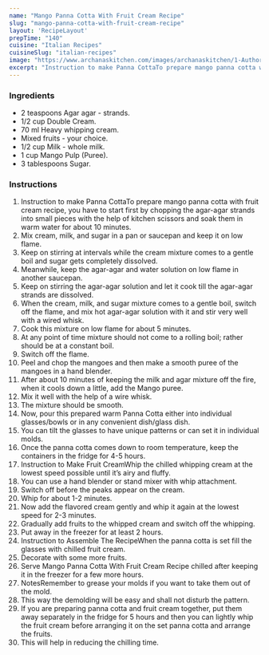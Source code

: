 ---
name: "Mango Panna Cotta With Fruit Cream Recipe"
slug: "mango-panna-cotta-with-fruit-cream-recipe"
layout: 'RecipeLayout'
prepTime: "140"
cuisine: "Italian Recipes"
cuisineSlug: "italian-recipes"
image: "https://www.archanaskitchen.com/images/archanaskitchen/1-Author/Shalu_Jain/mango-panna-cotta-with-fruit-cream-recipe.jpg"
excerpt: "Instruction to make Panna CottaTo prepare mango panna cotta with fruit cream recipe, you have to start first by chopping the agar-agar strands into small pieces with the help of kitchen scissors and soak them in warm water for about 10 minutes"
---

### Ingredients

- 2 teaspoons Agar agar - strands.
- 1/2 cup Double Cream.
- 70 ml Heavy whipping cream.
- Mixed fruits - your choice.
- 1/2 cup Milk - whole milk.
- 1 cup Mango Pulp (Puree).
- 3 tablespoons Sugar.

### Instructions

1. Instruction to make Panna CottaTo prepare mango panna cotta with fruit cream recipe, you have to start first by chopping the agar-agar strands into small pieces with the help of kitchen scissors and soak them in warm water for about 10 minutes.
1. Mix cream, milk, and sugar in a pan or saucepan and keep it on low flame.
1. Keep on stirring at intervals while the cream mixture comes to a gentle boil and sugar gets completely dissolved.
1. Meanwhile, keep the agar-agar and water solution on low flame in another saucepan.
1. Keep on stirring the agar-agar solution and let it cook till the agar-agar strands are dissolved.
1. When the cream, milk, and sugar mixture comes to a gentle boil, switch off the flame, and mix hot agar-agar solution with it and stir very well with a wired whisk.
1. Cook this mixture on low flame for about 5 minutes.
1. At any point of time mixture should not come to a rolling boil; rather should be at a constant boil.
1. Switch off the flame.
1. Peel and chop the mangoes and then make a smooth puree of the mangoes in a hand blender.
1. After about 10 minutes of keeping the milk and agar mixture off the fire, when it cools down a little, add the Mango puree.
1. Mix it well with the help of a wire whisk.
1. The mixture should be smooth.
1. Now, pour this prepared warm Panna Cotta either into individual glasses/bowls or in any convenient dish/glass dish.
1. You can tilt the glasses to have unique patterns or can set it in individual molds.
1. Once the panna cotta comes down to room temperature, keep the containers in the fridge for 4-5 hours.
1. Instruction to Make Fruit CreamWhip the chilled whipping cream at the lowest speed possible until it’s airy and fluffy.
1. You can use a hand blender or stand mixer with whip attachment.
1. Switch off before the peaks appear on the cream.
1. Whip for about 1-2 minutes.
1. Now add the flavored cream gently and whip it again at the lowest speed for 2-3 minutes.
1. Gradually add fruits to the whipped cream and switch off the whipping.
1. Put away in the freezer for at least 2 hours.
1. Instruction to Assemble The RecipeWhen the panna cotta is set fill the glasses with chilled fruit cream.
1. Decorate with some more fruits.
1. Serve Mango Panna Cotta With Fruit Cream Recipe chilled after keeping it in the freezer for a few more hours.
1. NotesRemember to grease your molds if you want to take them out of the mold.
1. This way the demolding will be easy and shall not disturb the pattern.
1. If you are preparing panna cotta and fruit cream together, put them away separately in the fridge for 5 hours and then you can lightly whip the fruit cream before arranging it on the set panna cotta and arrange the fruits.
1. This will help in reducing the chilling time.
